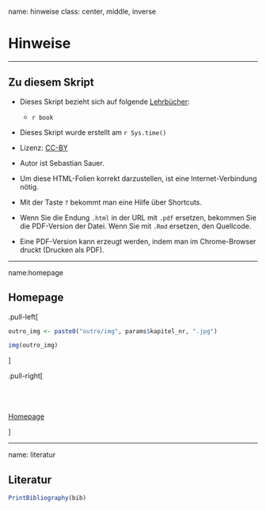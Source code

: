 
name: hinweise
class: center, middle, inverse


# Hinweise 

---

## Zu diesem Skript

- Dieses Skript bezieht sich auf folgende [Lehrbücher](#literatur): 
  - `r book`


- Dieses Skript wurde erstellt am `r Sys.time()` 

- Lizenz: [CC-BY](https://creativecommons.org/licenses/by/4.0/)

- Autor ist Sebastian Sauer.

- Um diese HTML-Folien korrekt darzustellen, ist eine Internet-Verbindung nötig.

- Mit der Taste `?` bekommt man eine Hilfe über Shortcuts.

- Wenn Sie die Endung `.html` in der URL mit `.pdf` ersetzen, bekommen Sie die PDF-Version der Datei. Wenn Sie mit `.Rmd` ersetzen, den Quellcode.

- Eine PDF-Version kann erzeugt werden, indem man im Chrome-Browser druckt (Drucken als PDF).

---

name:homepage

## Homepage


.pull-left[

```r
outro_img <- paste0("outro/img", params$kapitel_nr, ".jpg")
```

```r
img(outro_img)
```


]


.pull-right[

</br>
</br>
</br>
[Homepage](https://sebastiansauer.github.io/bayes-start/)



]


---

name: literatur

## Literatur


```r
PrintBibliography(bib)


```

